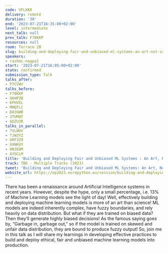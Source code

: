 ```yaml
---
code: VFLKKR
delivery: remote
duration: '30'
end: '2023-07-21T16:35:00+02:00'
level: intermediate
next_talk: null
prev_talk: F78KKP
resources: null
room: Terrace 2B
slug: building-and-deploying-fair-and-unbiased-ml-systems-an-art-not-science
speakers:
- rashmi-nagpal
start: '2023-07-21T16:05:00+02:00'
state: confirmed
submission_type: Talk
talks_after:
- P7CVWV
talks_before:
- F78KKP
- GKHPZB
- KPHVEL
- MMQTLC
- DA3GWB
- 3TUMQT
- GDZU3R
talks_in_parallel:
- 7VLWUV
- TJW3YZ
- URF3Z9
- G9NKUY
- HN3EDM
- AYGCLM
title: 'Building and Deploying Fair and Unbiased ML Systems : An Art, Not Science'
track: TBD - Multiple Tracks (2023)
tweet: 'Building and Deploying Fair and Unbiased ML Systems: An Art, Not a Science'
website_url: https://ep2023.europython.eu/session/building-and-deploying-fair-and-unbiased-ml-systems-an-art-not-science
---
```


There has been a renaissance around Artificial Intelligence systems in recent years. However, despite the hype, only a small percentage, i.e. 13% of Machine Learning models see the light of day!
Well, effectively building and deploying machine learning models is more of an art than science! ML models are indeed inherently complex, have fuzzy boundaries, and rely heavily on data distribution. But what if they are trained on biased data? Then they’ll generate highly biased decisions! As the famous saying goes by,  “Garbage in, garbage out,” so if the model is trained on skewed and unfair data distribution, they are bound to produce fuzzy output!
So, join me in this talk as I will share my learnings in developing effective practices to build and deploy ethical, fair and unbiased machine learning models into production.
